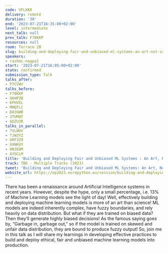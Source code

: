 ```yaml
---
code: VFLKKR
delivery: remote
duration: '30'
end: '2023-07-21T16:35:00+02:00'
level: intermediate
next_talk: null
prev_talk: F78KKP
resources: null
room: Terrace 2B
slug: building-and-deploying-fair-and-unbiased-ml-systems-an-art-not-science
speakers:
- rashmi-nagpal
start: '2023-07-21T16:05:00+02:00'
state: confirmed
submission_type: Talk
talks_after:
- P7CVWV
talks_before:
- F78KKP
- GKHPZB
- KPHVEL
- MMQTLC
- DA3GWB
- 3TUMQT
- GDZU3R
talks_in_parallel:
- 7VLWUV
- TJW3YZ
- URF3Z9
- G9NKUY
- HN3EDM
- AYGCLM
title: 'Building and Deploying Fair and Unbiased ML Systems : An Art, Not Science'
track: TBD - Multiple Tracks (2023)
tweet: 'Building and Deploying Fair and Unbiased ML Systems: An Art, Not a Science'
website_url: https://ep2023.europython.eu/session/building-and-deploying-fair-and-unbiased-ml-systems-an-art-not-science
---
```


There has been a renaissance around Artificial Intelligence systems in recent years. However, despite the hype, only a small percentage, i.e. 13% of Machine Learning models see the light of day!
Well, effectively building and deploying machine learning models is more of an art than science! ML models are indeed inherently complex, have fuzzy boundaries, and rely heavily on data distribution. But what if they are trained on biased data? Then they’ll generate highly biased decisions! As the famous saying goes by,  “Garbage in, garbage out,” so if the model is trained on skewed and unfair data distribution, they are bound to produce fuzzy output!
So, join me in this talk as I will share my learnings in developing effective practices to build and deploy ethical, fair and unbiased machine learning models into production.
